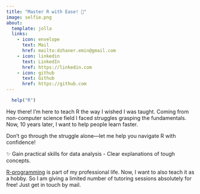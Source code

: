 ```yaml
---
title: "Master R with Ease! 🚀"
image: selfie.png
about:
  template: jolla
  links:
    - icon: envelope
      text: Mail
      href: mailto:dzhaner.emin@gmail.com
    - icon: linkedin
      text: LinkedIn
      href: https://linkedin.com
    - icon: github
      text: Github
      href: https://github.com
---
```


```r
  help("R")
```

Hey there! I’m here to teach R the way I wished I was taught. Coming from non-computer science field I faced struggles grasping the fundamentals. Now, 10 years later, I want to help people learn faster.

Don’t go through the struggle alone—let me help you navigate R with confidence!

✨ Gain practical skills for data analysis - Clear explanations of tough concepts.

[R-programming](https://en.wikipedia.org/wiki/R_(programming_language)) is part of my professional life. Now, I want to also teach it as a hobby. So I am giving a limited number of tutoring sessions absolutely for free! Just get in touch by mail.
